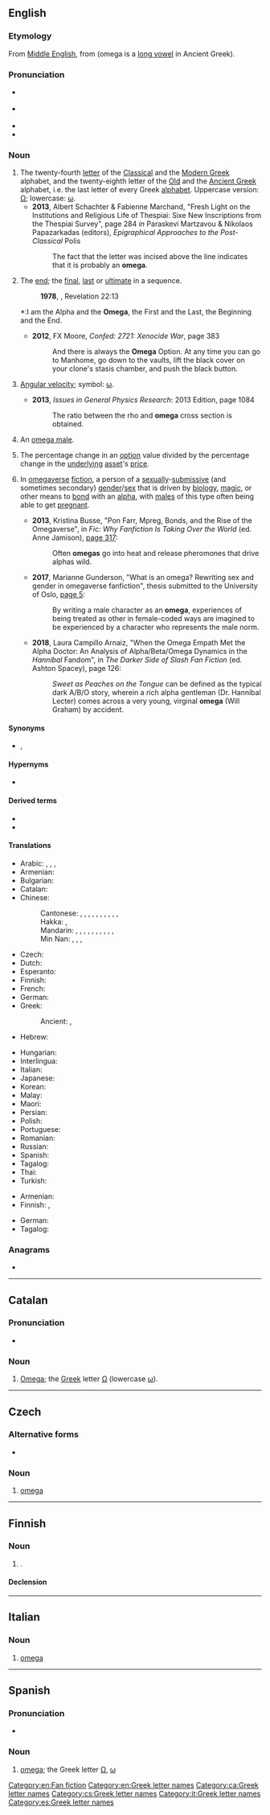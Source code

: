 {{also|Omega|oméga|ómega|ômega}}
==English==
{{was wotd|2013|November|19|2014|November|19}}
{{letter disp2|psi|[[image:Greek_uc_omega.png|36px]] [[image:Greek_lc_omega.png|27px]]||ὦ μέγα|Ω|ω}}

===Etymology===
From [[Middle English]], from {{etyl|grc|en}} {{m|grc|ὦ}} {{m|grc|μέγα||large}} (omega is a [[long vowel]] in Ancient Greek).

===Pronunciation===
* {{a|UK}} {{IPA|en|/ˈəʊmɛɡə/|/ˈəʊmiːɡə/}}
* {{a|US}} {{IPA|en|/oʊˈmɛɡə/|/ˌoʊˈmeɪɡə/}}
* {{audio|en|En-us-omega.ogg|Audio (US)}}
* {{audio|en|en-au-omega.ogg|Audio (AU)}}

===Noun===
{{en-noun|s|omegala}}

# The twenty-fourth [[letter]] of the [[Classical Greek|Classical]] and the [[Greek|Modern Greek]] alphabet, and the twenty-eighth letter of the [[Old Greek|Old]] and the [[Ancient Greek]] alphabet, i.e. the last letter of every Greek [[alphabet]]. Uppercase version: [[Ω]]; lowercase: [[ω]].
#* '''2013''', Albert Schachter & Fabienne Marchand, "Fresh Light on the Institutions and Religious Life of Thespiai: Sixe New Inscriptions from the Thespiai Survey", page 284 ''in'' Paraskevi Martzavou & ‎Nikolaos Papazarkadas (editors), ''Epigraphical Approaches to the Post-Classical'' Polis
#*: The fact that the letter was incised above the line indicates that it is probably an '''omega'''.
# {{lb|en|often capitalized}} The [[end]]; the [[final]], [[last]] or [[ultimate]] in a sequence.
#: '''1978''', {{w|New International Version}}, Revelation 22:13
#*:I am the Alpha and the '''Omega''', the First and the Last, the Beginning and the End.
#* '''2012''', FX Moore, ''Confed: 2721: Xenocide War'', page 383
#*: And there is always the '''Omega''' Option. At any time you can go to Manhome, go down to the vaults, lift the black cover on your clone's stasis chamber, and push the black button.
# {{lb|en|physics}} [[angular velocity|Angular velocity]]; symbol: [[ω]].
#* '''2013''', ''Issues in General Physics Research'': 2013 Edition, page 1084
#*: The ratio between the rho and '''omega''' cross section is obtained.
# {{lb|en|slang}} An [[omega male]].
# {{lb|en|finance}} The percentage change in an [[option]] value divided by the percentage change in the [[underlying]] [[asset]]'s [[price]].
# {{lb|en|fandom}} In [[omegaverse]] [[fiction]], a person of a [[sexually]]-[[submissive]] (and sometimes secondary) [[gender]]/[[sex]] that is driven by [[biology]], [[magic]], or other means to [[bond]] with an [[alpha]], with [[male]]s of this type often being able to get [[pregnant]].
#* '''2013''', Kristina Busse, "Pon Farr, Mpreg, Bonds, and the Rise of the Omegaverse", in ''Fic: Why Fanfiction Is Taking Over the World'' (ed. Anne Jamison), [https://books.google.ca/books?id=GBwVAgAAQBAJ&pg=PA317&dq=%22omegas+go+into+heat%22 page 317]:
#*: Often '''omegas''' go into heat and release pheromones that drive alphas wild.
#* '''2017''', Marianne Gunderson, "What is an omega? Rewriting sex and gender in omegaverse fanfiction", thesis submitted to the University of Oslo, [https://www.duo.uio.no/bitstream/handle/10852/60216/Omegaverse-MarianneGunderson.pdf?sequence=5&isAllowed=y page 5]:
#*: By writing a male character as an '''omega''', experiences of being treated as other in female-coded ways are imagined to be experienced by a character who represents the male norm.
#* '''2018''', Laura Campillo Arnaiz, "When the Omega Empath Met the Alpha Doctor: An Analysis of Alpha/Beta/Omega Dynamics in the ''Hannibal'' Fandom", in ''The Darker Side of Slash Fan Fiction'' (ed. Ashton Spacey), page 126:
#*: ''Sweet as Peaches on the Tongue'' can be defined as the typical dark A/B/O story, wherein a rich alpha gentleman (Dr. Hannibal Lecter) comes across a very young, virginal '''omega''' (Will Graham) by accident.

====Synonyms====
* {{sense|measure of derivative price sensitivity}} {{l|en|elasticity}}, {{l|en|lambda}}

====Hypernyms====
* {{sense|measure of derivative price sensitivity}} {{l|en|Greeks}} {{qualifier|includes list of coordinate terms}}

====Derived terms====
* {{l|en|antiomega}}
* {{l|en|omega-3 fatty acid}}

====Translations====
{{trans-top|letter of the Greek alphabet}}
* Arabic: {{t|ar|أُومِيغَا|f|tr=ʾumīḡā}}, {{t|ar|أُومِيغَا|f|tr=ʾomegā}}, {{t|ar|أُومِيجَا|f|tr=ʾumīgā}}, {{t|ar|أُومِيجَا|f|tr=ʾomegā}}
* Armenian: {{t+|hy|օմեգա}}
* Bulgarian: {{t|bg|оме́га|f}}
* Catalan: {{t+|ca|omega|f}}
* Chinese:
*: Cantonese: {{t|yue|歐米伽|sc=Hani}}, {{t|yue|欧米伽|tr=au1 mai5 gaa1|sc=Hani}}, {{t|yue|奧米伽|sc=Hani}}, {{t|yue|奥米伽|tr=ou3 mai5 gaa1|sc=Hani}}, {{t|yue|歐米茄|sc=Hani}}, {{t|yue|欧米茄|tr=au1 mai5 gaa1|sc=Hani}}, {{t|yue|俄梅戛|tr=ngo4 mui4 gaat3|sc=Hani}}, {{t|yue|俄梅格|tr=ngo4 mui4 gaak3|sc=Hani}}, {{t|yue|亞米茄|sc=Hani}}, {{t|yue|亚米茄|tr=aa3 mai5 gaa1|sc=Hani}}, {{t|yue|敖默加|tr=ngou6 mak6 gaa1|sc=Hani}}
*: Hakka: {{t|hak|亞米茄|sc=Hani}}, {{t|hak|亚米茄|tr=â-mí-kâ|sc=Hani}}
*: Mandarin: {{t+|cmn|歐米伽|sc=Hani}}, {{t+|cmn|欧米伽|tr=ōumǐgā|sc=Hani}}, {{t+|cmn|奧米伽|sc=Hani}}, {{t+|cmn|奥米伽|tr=àomǐgā|sc=Hani}}, {{t|cmn|歐米茄|sc=Hani}}, {{t|cmn|欧米茄|tr=ōumǐjiā|sc=Hani}}, {{t|cmn|俄梅戛|tr=éméijiá|sc=Hani}}, {{t|cmn|俄梅格|tr=éméigé|sc=Hani}}, {{t|cmn|亞米茄|sc=Hani}}, {{t|cmn|亚米茄|tr=yàmǐjiā|sc=Hani}}, {{t|cmn|敖默加|tr=àomòjiā|sc=Hani}}
*: Min Nan: {{t|nan|阿米加|tr=o-bí-ka|sc=Hani}}, {{t|nan|亞米茄|sc=Hani}}, {{t|nan|亚米茄|tr=a-bí-ka|sc=Hani}}, {{t|nan|o͘-mè-gah|sc=Hani}}
* Czech: {{t+|cs|omega|f}}
* Dutch: {{t+|nl|omega|f}}
* Esperanto: {{t+|eo|omego}}
* Finnish: {{t+|fi|oomega}}
* French: {{t+|fr|oméga|m}}
* German: {{t+|de|Omega|n}}
* Greek: {{t+|el|ωμέγα|n}}
*: Ancient: {{t|grc|ὦ|n}} {{qual|earlier}}, {{t|grc|ὦ μέγα|n}} {{qual|later}}
* Hebrew: {{t+|he|אוֹמֶגָה|f|tr=oméga}}
{{trans-mid}}
* Hungarian: {{t+|hu|ómega}}
* Interlingua: {{t|ia|omega}}
* Italian: {{t+|it|omega}}
* Japanese: {{t|ja|オメガ|tr=omega|sc=Jpan}}
* Korean: {{t+|ko|오메가}}
* Malay: {{t|ms|omega}}
* Maori: {{t|mi|omeka}}
* Persian: {{t+|fa|امگا|tr=omegâ|sc=fa-Arab}}
* Polish: {{t+|pl|omega|f}}
* Portuguese: {{t+|pt|ómega|m}}
* Romanian: {{t+|ro|omega|m}}
* Russian: {{t+|ru|оме́га|f}}
* Spanish: {{t+|es|omega|f}}
* Tagalog: {{t|tl|omega}}
* Thai: {{t|th|โอเมกา}}
* Turkish: {{t|tr|omega}}
{{trans-bottom}}

{{trans-top|the end; final or last in a sequence}}
* Armenian: {{t+|hy|քե}}
* Finnish: {{t+|fi|loppu}}, {{t+|fi|O}}
{{trans-mid}}
* German: {{t+|de|O|n}}
* Tagalog: {{t|tl|wakas}}
{{trans-bottom}}

{{trans-see|angular velocity}}

===Anagrams===
* {{anagrams|en|a=aegmo|Ogema}}

[[Category:en:Fan fiction]]
[[Category:en:Greek letter names]]

----

==Catalan==

===Pronunciation===
* {{ca-IPA|ê}}

===Noun===
{{ca-noun|f}}

# [[#English|Omega]]; the [[Appendix:Greek script|Greek]] letter [[Ω]] (lowercase [[ω]]).

[[Category:ca:Greek letter names]]

----

==Czech==

===Alternative forms===
* {{l|cs|ómega}}

===Noun===
{{cs-noun|g=f}}

# [[omega]] {{gloss|Greek letter}}

[[Category:cs:Greek letter names]]

----

==Finnish==

===Noun===
{{fi-noun}}

# {{alternative spelling of|fi|oomega}}.

====Declension====
{{fi-decl-katiska|omeg|a}}

----

==Italian==

===Noun===
{{it-noun|m|g2=f|-}}

# [[#English|omega]] {{gloss|letter; scientific symbol}}

[[Category:it:Greek letter names]]

----

==Spanish==

===Pronunciation===
* {{es-IPA}}

===Noun===
{{es-noun|f}}

# [[#English|omega]]; the Greek letter [[Ω]], [[ω]]

[[Category:es:Greek letter names]]